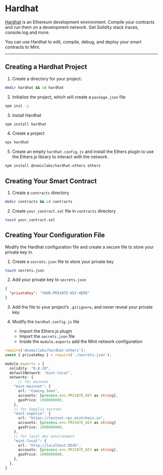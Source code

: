 # Hardhat

[Hardhat](https://hardhat.org/) is an Ethereum development environment. Compile your contracts and run them on a development network. Get Solidity stack traces, console.log and more.

You can use Hardhat to edit, compile, debug, and deploy your smart contracts to Mint.

---

## Creating a Hardhat Project

1. Create a directory for your project:

```bash
mkdir hardhat && cd hardhat
```

2. Initialize the project, which will create a `package.json` file

```bash
npm init -y
```

3. Install Hardhat

```bash
npm install hardhat
```

4. Create a project

```bash
npx hardhat
```

5. Create an empty `hardhat.config.js` and install the Ethers plugin to use the Ethers.js library to interact with the network.

```bash
npm install @nomiclabs/hardhat-ethers ethers
```

## Creating Your Smart Contract

1. Create a `contracts` directory

```bash
mkdir contracts && cd contracts
```

2. Create `your_contract.sol` file in `contracts` directory

```bash
touch your_contract.sol
```

## Creating Your Configuration File

Modify the Hardhat configuration file and create a secure file to store your private key in.

1. Create a `secrets.json` file to store your private key

```bash
touch secrets.json
```

2. Add your private key to `secrets.json`

```json
{
  "privateKey": "YOUR-PRIVATE-KEY-HERE"
}
```

3. Add the file to your project’s `.gitignore`, and never reveal your private key.

4. Modify the `hardhat.config.js` file
   - Import the Ethers.js plugin
   - Import the `secrets.json` file
   - Inside the `module.exports` add the Mint network configuration

```typescript
require('@nomiclabs/hardhat-ethers');
const { privateKey } = require('./secrets.json');

module.exports = {
  solidity: "0.8.20",
  defaultNetwork: "mint-local",
  networks: {
      // for mainnet
    "mint-mainnet": {
      url: "Coming Soon",
      accounts: [process.env.PRIVATE_KEY as string],
      gasPrice: 1000000000,
    },
    // for Sepolia testnet
    "mint-sepolia": {
      url: "https://testnet-rpc.mintchain.io",
      accounts: [process.env.PRIVATE_KEY as string]
      gasPrice: 1000000000,
    },
    // for local dev environment
    "mint-local": {
      url: "http://localhost:8545",
      accounts: [process.env.PRIVATE_KEY as string],
      gasPrice: 1000000000,
    },
  },
}
```

